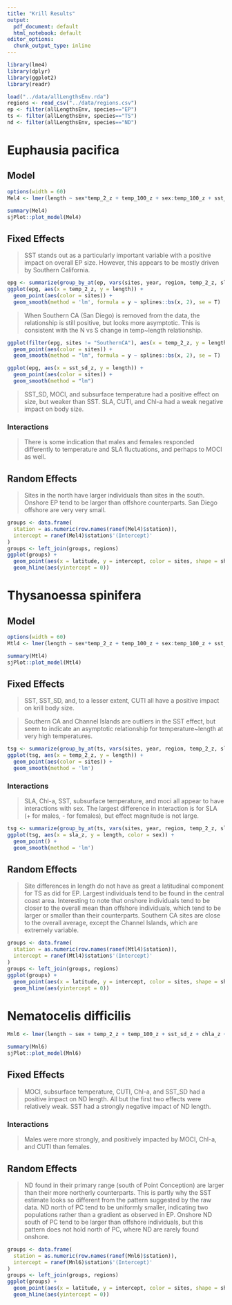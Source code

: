 ```yaml
---
title: "Krill Results"
output:
  pdf_document: default
  html_notebook: default
editor_options:
  chunk_output_type: inline
---
```


```r
library(lme4)
library(dplyr)
library(ggplot2)
library(readr)
```

```r
load("../data/allLengthsEnv.rda")
regions <- read_csv("../data/regions.csv")
ep <- filter(allLengthsEnv, species=="EP")
ts <- filter(allLengthsEnv, species=="TS")
nd <- filter(allLengthsEnv, species=="ND")
```


# Euphausia pacifica

## Model
```r
options(width = 60)
Mel4 <- lmer(length ~ sex*temp_2_z + temp_100_z + sex:temp_100_z + sst_sd_z + chla_z + sla_z + sex:sla_z + moci_spring_z + sex:moci_spring_z + cuti_z + (1|station), data = ep)

summary(Mel4)
sjPlot::plot_model(Mel4)
```

## Fixed Effects

> SST stands out as a particularly important variable with a positive impact on overall EP size. However, this appears to be mostly driven by Southern California.

```r
epg <- summarize(group_by_at(ep, vars(sites, year, region, temp_2_z, sla_z, sst_sd_z)), length = mean(length))
ggplot(epg, aes(x = temp_2_z, y = length)) + 
  geom_point(aes(color = sites)) + 
  geom_smooth(method = 'lm', formula = y ~ splines::bs(x, 2), se = T)
```

> When Southern CA (San Diego) is removed from the data, the relationship is still positive, but looks more asymptotic. This is consistent with the N vs S change in temp~length relationship. 

```r
ggplot(filter(epg, sites != "SouthernCA"), aes(x = temp_2_z, y = length)) + 
  geom_point(aes(color = sites)) + 
  geom_smooth(method = "lm", formula = y ~ splines::bs(x, 2), se = T)
```


```r
ggplot(epg, aes(x = sst_sd_z, y = length)) + 
  geom_point(aes(color = sites)) + 
  geom_smooth(method = "lm")
```


> SST_SD, MOCI, and subsurface temperature had a positive effect on size, but weaker than SST. SLA, CUTI, and Chl-a had a weak negative impact on body size. 

### Interactions

>There is some indication that males and females responded differently to temperature and SLA fluctuations, and perhaps to MOCI as well.

## Random Effects

> Sites in the north have larger individuals than sites in the south. Onshore EP tend to be larger than offshore counterparts. San Diego offshore are very very small. 

```r
groups <- data.frame(
  station = as.numeric(row.names(ranef(Mel4)$station)),
  intercept = ranef(Mel4)$station$'(Intercept)'
)
groups <- left_join(groups, regions)
ggplot(groups) +
  geom_point(aes(x = latitude, y = intercept, color = sites, shape = shore), size = 3) + 
  geom_hline(aes(yintercept = 0))
```


# Thysanoessa spinifera

## Model

```r
options(width = 60)
Mtl4 <- lmer(length ~ sex*temp_2_z + temp_100_z + sex:temp_100_z + sst_sd_z + chla_z + sex:chla_z + sla_z + sex:sla_z + sex:moci_spring_z + cuti_z + (1|station), data = ts)

summary(Mtl4)
sjPlot::plot_model(Mtl4)
```

## Fixed Effects

> SST, SST_SD, and, to a lesser extent, CUTI all have a positive impact on krill body size. 

> Southern CA and Channel Islands are outliers in the SST effect, but seem to indicate an asymptotic relationship for temperature~length at very high temperatures. 

```r
tsg <- summarize(group_by_at(ts, vars(sites, year, region, temp_2_z, sla_z, sst_sd_z)), length = mean(length))
ggplot(tsg, aes(x = temp_2_z, y = length)) + 
  geom_point(aes(color = sites)) + 
  geom_smooth(method = 'lm')
```


### Interactions 

> SLA, Chl-a, SST, subsurface temperature, and moci all appear to have interactions with sex. The largest difference in interaction is for SLA (+ for males, - for females), but effect magnitude is not large. 

```r
tsg <- summarize(group_by_at(ts, vars(sites, year, region, temp_2_z, sla_z, sst_sd_z, sex)), length = mean(length))
ggplot(tsg, aes(x = sla_z, y = length, color = sex)) + 
  geom_point() + 
  geom_smooth(method = 'lm')
```

## Random Effects

> Site differences in length do not have as great a latitudinal component for TS as did for EP. Largest individuals tend to be found in the central coast area. Interesting to note that onshore individuals tend to be closer to the overall mean than offshore individuals, which tend to be larger or smaller than their counterparts. Southern CA sites are close to the overall average, except the Channel Islands, which are extremely variable. 

```r
groups <- data.frame(
  station = as.numeric(row.names(ranef(Mtl4)$station)),
  intercept = ranef(Mtl4)$station$'(Intercept)'
)
groups <- left_join(groups, regions)
ggplot(groups) +
  geom_point(aes(x = latitude, y = intercept, color = sites, shape = shore), size = 3) + 
  geom_hline(aes(yintercept = 0))
```

# Nematocelis difficilis

```r
Mnl6 <- lmer(length ~ sex + temp_2_z + temp_100_z + sst_sd_z + chla_z + sex:chla_z + moci_spring_z + sex:moci_spring_z + cuti_z + sex:cuti_z + (1|station), data = nd)

summary(Mnl6)
sjPlot::plot_model(Mnl6)
```

## Fixed Effects

> MOCI, subsurface temperature, CUTI, Chl-a, and SST_SD had a positive impact on ND length. All but the first two effects were relatively weak. SST had a strongly negative impact of ND length. 

### Interactions

> Males were more strongly, and positively impacted by MOCI, Chl-a, and CUTI than females. 

## Random Effects

> ND found in their primary range (south of Point Conception) are larger than their more northerly counterparts. This is partly why the SST estimate looks so different from the pattern suggested by the raw data. ND north of PC tend to be uniformly smaller, indicating two populations rather than a gradient as observed in EP. Onshore ND south of PC tend to be larger than offshore individuals, but this pattern does not hold north of PC, where ND are rarely found onshore. 

```r
groups <- data.frame(
  station = as.numeric(row.names(ranef(Mnl6)$station)),
  intercept = ranef(Mnl6)$station$'(Intercept)'
)
groups <- left_join(groups, regions)
ggplot(groups) +
  geom_point(aes(x = latitude, y = intercept, color = sites, shape = shore), size = 3) + 
  geom_hline(aes(yintercept = 0))
```
